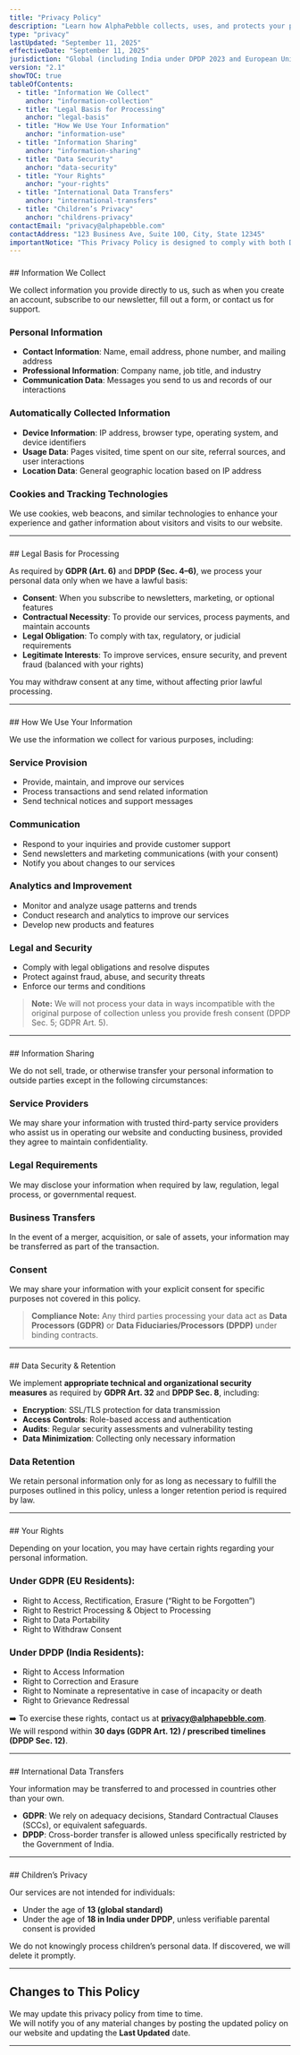```yaml
---
title: "Privacy Policy"
description: "Learn how AlphaPebble collects, uses, and protects your personal information in compliance with the Digital Personal Data Protection Act (India, 2023) and the EU General Data Protection Regulation (GDPR)."
type: "privacy"
lastUpdated: "September 11, 2025"
effectiveDate: "September 11, 2025"
jurisdiction: "Global (including India under DPDP 2023 and European Union under GDPR 2016/679)"
version: "2.1"
showTOC: true
tableOfContents:
  - title: "Information We Collect"
    anchor: "information-collection"
  - title: "Legal Basis for Processing"
    anchor: "legal-basis"
  - title: "How We Use Your Information"
    anchor: "information-use"
  - title: "Information Sharing"
    anchor: "information-sharing"
  - title: "Data Security"
    anchor: "data-security"
  - title: "Your Rights"
    anchor: "your-rights"
  - title: "International Data Transfers"
    anchor: "international-transfers"
  - title: "Children’s Privacy"
    anchor: "childrens-privacy"
contactEmail: "privacy@alphapebble.com"
contactAddress: "123 Business Ave, Suite 100, City, State 12345"
importantNotice: "This Privacy Policy is designed to comply with both DPDP (India, 2023) and GDPR (EU, 2016/679). It explains how we collect, use, share, and safeguard your personal data, and outlines your rights and choices."
---
```


<h3 id="information-collection"></h3>
## Information We Collect

We collect information you provide directly to us, such as when you create an account, subscribe to our newsletter, fill out a form, or contact us for support.

### Personal Information

- **Contact Information**: Name, email address, phone number, and mailing address  
- **Professional Information**: Company name, job title, and industry  
- **Communication Data**: Messages you send to us and records of our interactions  

### Automatically Collected Information

- **Device Information**: IP address, browser type, operating system, and device identifiers  
- **Usage Data**: Pages visited, time spent on our site, referral sources, and user interactions  
- **Location Data**: General geographic location based on IP address  

### Cookies and Tracking Technologies

We use cookies, web beacons, and similar technologies to enhance your experience and gather information about visitors and visits to our website.

---

<h3 id="legal-basis"></h3>
## Legal Basis for Processing

As required by **GDPR (Art. 6)** and **DPDP (Sec. 4–6)**, we process your personal data only when we have a lawful basis:

- **Consent**: When you subscribe to newsletters, marketing, or optional features  
- **Contractual Necessity**: To provide our services, process payments, and maintain accounts  
- **Legal Obligation**: To comply with tax, regulatory, or judicial requirements  
- **Legitimate Interests**: To improve services, ensure security, and prevent fraud (balanced with your rights)  

You may withdraw consent at any time, without affecting prior lawful processing.

---

<h3 id="information-use"></h3>
## How We Use Your Information

We use the information we collect for various purposes, including:

### Service Provision

- Provide, maintain, and improve our services  
- Process transactions and send related information  
- Send technical notices and support messages  

### Communication

- Respond to your inquiries and provide customer support  
- Send newsletters and marketing communications (with your consent)  
- Notify you about changes to our services  

### Analytics and Improvement

- Monitor and analyze usage patterns and trends  
- Conduct research and analytics to improve our services  
- Develop new products and features  

### Legal and Security

- Comply with legal obligations and resolve disputes  
- Protect against fraud, abuse, and security threats  
- Enforce our terms and conditions  

> **Note:** We will not process your data in ways incompatible with the original purpose of collection unless you provide fresh consent (DPDP Sec. 5; GDPR Art. 5).

---

<h3 id="information-sharing"></h3>
## Information Sharing

We do not sell, trade, or otherwise transfer your personal information to outside parties except in the following circumstances:

### Service Providers

We may share your information with trusted third-party service providers who assist us in operating our website and conducting business, provided they agree to maintain confidentiality.

### Legal Requirements

We may disclose your information when required by law, regulation, legal process, or governmental request.

### Business Transfers

In the event of a merger, acquisition, or sale of assets, your information may be transferred as part of the transaction.

### Consent

We may share your information with your explicit consent for specific purposes not covered in this policy.

> **Compliance Note:** Any third parties processing your data act as **Data Processors (GDPR)** or **Data Fiduciaries/Processors (DPDP)** under binding contracts.

---

<h3 id="data-security"></h3>
## Data Security & Retention

We implement **appropriate technical and organizational security measures** as required by **GDPR Art. 32** and **DPDP Sec. 8**, including:

- **Encryption**: SSL/TLS protection for data transmission  
- **Access Controls**: Role-based access and authentication  
- **Audits**: Regular security assessments and vulnerability testing  
- **Data Minimization**: Collecting only necessary information  

### Data Retention

We retain personal information only for as long as necessary to fulfill the purposes outlined in this policy, unless a longer retention period is required by law.

---

<h3 id="your-rights"></h3>
## Your Rights

Depending on your location, you may have certain rights regarding your personal information.

### Under GDPR (EU Residents):

- Right to Access, Rectification, Erasure (“Right to be Forgotten”)  
- Right to Restrict Processing & Object to Processing  
- Right to Data Portability  
- Right to Withdraw Consent  

### Under DPDP (India Residents):

- Right to Access Information  
- Right to Correction and Erasure  
- Right to Nominate a representative in case of incapacity or death  
- Right to Grievance Redressal  

➡️ To exercise these rights, contact us at **privacy@alphapebble.com**.  
We will respond within **30 days (GDPR Art. 12) / prescribed timelines (DPDP Sec. 12)**.

---

<h3 id="international-transfers"></h3>
## International Data Transfers

Your information may be transferred to and processed in countries other than your own.

- **GDPR**: We rely on adequacy decisions, Standard Contractual Clauses (SCCs), or equivalent safeguards.  
- **DPDP**: Cross-border transfer is allowed unless specifically restricted by the Government of India.  

---

<h3 id="childrens-privacy"></h3>
## Children’s Privacy

Our services are not intended for individuals:

- Under the age of **13 (global standard)**  
- Under the age of **18 in India under DPDP**, unless verifiable parental consent is provided  

We do not knowingly process children’s personal data. If discovered, we will delete it promptly.

---

## Changes to This Policy

We may update this privacy policy from time to time.  
We will notify you of any material changes by posting the updated policy on our website and updating the **Last Updated** date.

---
